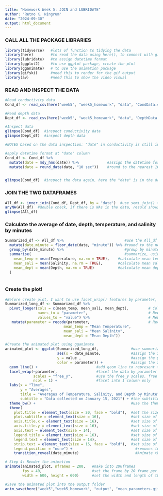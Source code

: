 ```yaml
---
title: "Homework Week 5: JOIN and LUBRIDATE"
author: "Retno K. Ningrum"
date: "2024-09-30"
output: html_document
---
```


### CALL ALL THE PACKAGE LIBRARIES 
```r
library(tidyverse)   #lots of function to tidying the data
library(here)        #to read the data using here(), to connect with github folder
library(lubridate)   #to assign datetime format
library(ggplot2)     #to use ggplot package, create the plot
library(gganimate)   # to use the animation package
library(gifski)      #need this to render for the gif output 
library(av)          #need this to show the video visual
```

### READ AND INSPECT THE DATA
```r
#Read conductivity data
Cond_df <- read_csv(here("week5", "week5_homework", "data", "CondData.csv"))

#Read depth data
Dept_df <- read_csv(here("week5", "week5_homework", "data", "DepthData.csv"))

#Inspect data
glimpse(Cond_df)  #inspect conductivity data
glimpse(Dept_df)  #inspect depth data

#NOTES based on the data inspection: "date" in conductivity is still in character, while in depth is already in datetime format. So we need to change the format "date" of cond_df into datetime

#apply datetime format at "date" column
Cond_df <- Cond_df %>%
  mutate(date = mdy_hms(date)) %>%             #assign the datetime format at "date" column
  mutate(date = round_date(date, "10 sec"))    #round to the nearest 10 seconds
  

glimpse(Cond_df)  #inspect the data again, here the "date" is in the datetime format. 
```

### JOIN THE TWO DATAFRAMES
```r
All_df <- inner_join(Cond_df, Dept_df, by = "date")  #use semi_join() to not join data with NAs
anyNA(All_df)  #double check, if there is NAs in the data, resuld shows "FALSE", meaning no NAs.
glimpse(All_df)
```
### Calculate the average of date, depth, temperature, and salinity by minutes
```r
Summarized_df <- All_df %>%                            #use the All_df to create new summarized_df
  mutate(date_minute = floor_date(date, "minute")) %>% #round to the nearest minutes, assign it to new column
  group_by(date_minute) %>%                            #group by minutes, using the new column "date_minute" 
  summarise(                                           #summarize, using summarise() function
    mean_temp = mean(Temperature, na.rm = TRUE),    #calculate mean temperature by following grouped column 
    mean_sali = mean(Salinity, na.rm = TRUE),       #calculate mean salinity by following grouped column
    mean_dept = mean(Depth, na.rm = TRUE)           #calculate mean depth by following grouped column
  )
  
```

### Create the plot!
```r
#Before create plot, I want to use facet_wrap() features by parameter, so I need to transform into long data format
Summarized_long_df <- Summarized_df %>%
  pivot_longer(cols = c(mean_temp, mean_sali, mean_dept),         # Columns to pivot
               names_to = "parameter",                            # New column for variable names
               values_to = "value") %>%                           # New column for variable values
   mutate(parameter = recode(parameter,                           # Recode variable names for better labels
                           mean_temp = "Mean Temperature",
                           mean_sali = "Mean Salinity",
                           mean_dept = "Mean Depth"))

#Create the animated plot using gganimate
animated_plot <- ggplot(Summarized_long_df,               #use summarized_df, 
                        aes(x = date_minute,              #assign the x axis with date_minutes 
                        y = value ,                       #assign the y axis with each parameter's value
                        color = parameter)) +             #assign the x axis by date_minutes
  geom_line() +                           #add geom line to represent the data
  facet_wrap(~parameter,                  #facet the data by parameter
             scales = "free_y",           #use the free_y scales, free in y axis dimension
             ncol = 1) +                  #facet into 1 column only
  labs(x = "Time",                                                         #label the x axis   
       y = "Averages",                                                     #label the y axis
       title = "Averages of Temperature, Salinity, and Depth by Minute",  #the title
       subtitle = "Data collected on January 15, 2021") + #the subtitle
  theme_bw() +                                            #use the theme_bw
  theme(
    plot.title = element_text(size = 20, face = "bold"),  #set the size at the title and bold the text
    plot.subtitle = element_text(size = 16),              #set size of subtitle
    axis.title.x = element_text(size = 16),               #set size of x axis
    axis.title.y = element_text(size = 16),               #set size of y axis
    axis.text = element_text(size = 14),                  #set size of axis text
    legend.title = element_text(size = 16),               #set size of legend title
    legend.text = element_text(size = 14),                #set size of legend text
    strip.text = element_text(size = 16, face = "bold"),  #set size of each frame title text, and bold
    legend.position = "none") +                             #removes legend
    transition_reveal(date_minute)                          #Animate the plot over time using date_minute

# Step 4: Render the animation
animate(animated_plot, nframes = 200,   #make into 200frames
        fps = 40,                       #set the frame by 20 frame per seconds
        width = 600, height = 600)      #set the width and length of the frames

#Save the animated plot into the output folder
anim_save(here("week5","week5_homework", "output", "mean_parameters.gif"))
        
```

